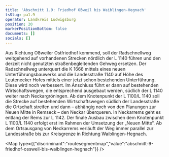```yaml
---
title: 'Abschnitt 1.9: Friedhof Oßweil bis Waiblingen-Hegnach'
tsSlug: pa1.9
operator: Landkreis Ludwigsburg
position: 20
markerPositionBottom: false
documents: []
socials: []
---
```

Aus Richtung Oßweiler Ostfriedhof kommend, soll der Radschnellweg weitgehend auf vorhandenen Strecken nördlich der L 1140 führen und den derzeit nicht genutzten straßenbegleitenden Gehweg ersetzen. Der Radschnellweg unterquert die K 1666 mittels eines neuen Unterführungsbauwerks und die Landesstraße 1140 auf Höhe des Leutenecker Hofes mittels einer jetzt schon bestehenden Unterführung. Diese wird noch verbessert. Im Anschluss führt er dann auf bestehenden Wirtschaftswegen, die entsprechend ausgebaut werden, südlich der L 1140 weiter nach Neckargröningen. Ab dem Knotenpunkt der L 1100/L 1140 soll die Strecke auf bestehenden Wirtschaftswegen südlich der Landesstraße die Ortschaft streifen und dann – abhängig noch von den Planungen zur Neuen Mitte in Remseck – den Neckar überqueren. In Neckarrems geht es entlang der Rems zur L 1142. Der finale Ausbau zwischen dem Knotenpunkt L 1100/L 1140 erfolgt erst im Rahmen der Umsetzung der „Neuen Mitte“. Ab dem Ortsausgang von Neckarrems verläuft der Weg immer parallel zur Landesstraße bis zur Kreisgrenze in Richtung Waiblingen-Hegnach.

<Map type={{"discriminant":"routesegmentmap","value":"abschnitt-9-friedhof-ossweil-bis-waiblingen-hegnach"}} />
